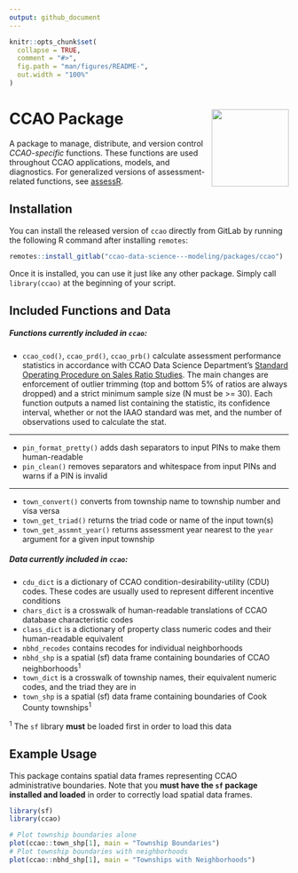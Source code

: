 ```yaml
---
output: github_document
---
```


<!-- README.md is generated from README.Rmd. Please edit that file -->

```r
knitr::opts_chunk$set(
  collapse = TRUE,
  comment = "#>",
  fig.path = "man/figures/README-",
  out.width = "100%"
)
```

# CCAO Package <a href='https:/glue.tidyverse.org'><img src='man/figures/logo.png' align="right" height="139" /></a>

A package to manage, distribute, and version control *CCAO-specific* functions. These functions are used throughout CCAO applications, models, and diagnostics. For generalized versions of assessment-related functions, see [assessR](https://gitlab.com/ccao-data-science---modeling/packages/assessr).

## Installation

You can install the released version of `ccao` directly from GitLab by running the following R command after installing `remotes`:

```r
remotes::install_gitlab("ccao-data-science---modeling/packages/ccao")
```

Once it is installed, you can use it just like any other package. Simply call `library(ccao)` at the beginning of your script.


## Included Functions and Data

##### Functions currently included in `ccao`:

* `ccao_cod()`, `ccao_prd()`, `ccao_prb()` calculate assessment performance statistics in accordance with CCAO Data Science Department's [Standard Operating Procedure on Sales Ratio Studies](https://gitlab.com/ccao-data-science---modeling/documentation/wiki_content/-/blob/f1efdcf7b66ab238efa438ee2f35e659222e76af/sops/sales-ratio-studies.md). The main changes are enforcement of outlier trimming (top and bottom 5% of ratios are always dropped) and a strict minimum sample size (N must be >= 30). Each function outputs a named list containing the statistic, its confidence interval, whether or not the IAAO standard was met, and the number of observations used to calculate the stat. 

---

* `pin_format_pretty()` adds dash separators to input PINs to make them human-readable
* `pin_clean()` removes separators and whitespace from input PINs and warns if a PIN is invalid

---

* `town_convert()` converts from township name to township number and visa versa
* `town_get_triad()` returns the triad code or name of the input town(s)
* `town_get_assmnt_year()` returns assessment year nearest to the `year` argument for a given input township

##### Data currently included in `ccao`:

* `cdu_dict` is a dictionary of CCAO condition-desirability-utility (CDU) codes. These codes are usually used to represent different incentive conditions
* `chars_dict` is a crosswalk of human-readable translations of CCAO database characteristic codes
* `class_dict` is a dictionary of property class numeric codes and their human-readable equivalent
* `nbhd_recodes` contains recodes for individual neighborhoods
* `nbhd_shp` is a spatial (sf) data frame containing boundaries of CCAO neighborhoods<sup>1</sup>
* `town_dict` is a crosswalk of township names, their equivalent numeric codes, and the triad they are in
* `town_shp` is a spatial (sf) data frame containing boundaries of Cook County townships<sup>1</sup> 

<sup>1</sup> The `sf` library **must** be loaded first in order to load this data


## Example Usage

This package contains spatial data frames representing CCAO administrative boundaries. Note that you **must have the `sf` package installed and loaded** in order to correctly load spatial data frames.

```r
library(sf)
library(ccao)

# Plot township boundaries alone
plot(ccao::town_shp[1], main = "Township Boundaries")
# Plot township boundaries with neighborhoods
plot(ccao::nbhd_shp[1], main = "Townships with Neighborhoods")

```